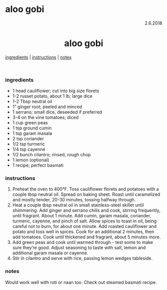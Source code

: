 # aloo gobi

<p align="right">2.6.2018</p>

<h1 align="center">aloo gobi</h1>

<div align="center">
  <a href="#ingredients">ingredients</a> | 
  <a href="#instructions">instructions</a> | 
  <a href="#notes">notes</a>
</div>
<br>

### ingredients
- 1 head cauliflower; cut into big size florets
- 1-2 russet potato, about 1 lb; large dice
- 1-2 Tbsp neutral oil
- 1" ginger root; peeled and minced
- 1 serrano; small dice, deseeded if preferred
- 3-4 on the vine tomatoes; diced
- 1 cup green peas
- 1 tsp ground cumin
- 1 tsp garam masala
- 2 tsp coriander
- 1/2 tsp turmeric 
- 1/4 tsp cayenne
- 1/2 bunch cilantro; rinsed, rough chop
- 1 lemon (optional)
- 1 recipe; perfect basmati

### instructions
1. Preheat the oven to 400°F. Toss cauliflower florets and potatoes with a couple tbsp neutral oil. Spread on baking sheet. 
Roast until caramelized and mostly tender, 20-30 minutes, tossing halfway through.
1. Heat a couple tbsp neutral oil in small stainless-steel skillet until shimmering. Add ginger and serrano chilis and 
cook, stirring frequently, until fragrant. About 1 minute. Add cumin, garam masala, coriander, turmeric, cayenne, and 
pinch of salt. Allow spices to toast in oil, being careful not to burn, for about one minute. Add 
roasted cauliflower and potato and toss well in spices. Cook for an additional 2 minutes, then add tomatoes. Cook until 
thickened and fragrant, about 5 minutes more. 
1. Add green peas and cook until warmed through - test some to make sure they're good. 
Adjust seasoning to taste with salt, lemon and additional garam masala or cayenne.
1. Stir in cilantro and serve with rice, passing lemon wedges tableside.

### notes
Would work well with roti or naan too.  Check out steamed basmati recipe.
